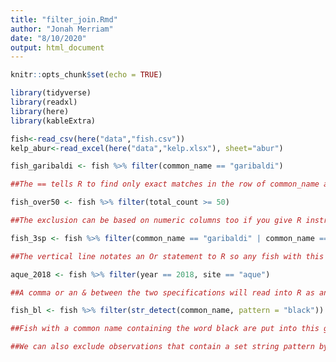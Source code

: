 ```yaml
---
title: "filter_join.Rmd"
author: "Jonah Merriam"
date: "8/10/2020"
output: html_document
---
```


```r
knitr::opts_chunk$set(echo = TRUE)
```

```r
library(tidyverse)
library(readxl)
library(here) 
library(kableExtra)
```

```r
fish<-read_csv(here("data","fish.csv"))
kelp_abur<-read_excel(here("data","kelp.xlsx"), sheet="abur")

```

```r
fish_garibaldi <- fish %>% filter(common_name == "garibaldi")

##The == tells R to find only exact matches in the row of common_name and then these are used to form the new table based on the characters given

fish_over50 <- fish %>% filter(total_count >= 50)

##The exclusion can be based on numeric columns too if you give R instructions to exclude using equals and greater than or less to signs
```

```r
fish_3sp <- fish %>% filter(common_name == "garibaldi" | common_name == "blacksmith" |  common_name == "black surfperch")

##The vertical line notates an Or statement to R so any fish with this name in the common_name column will appear on this table

aque_2018 <- fish %>% filter(year == 2018, site == "aque")

##A comma or an & between the two specifications will read into R as an and statement which requires both criteria to be met to be included
```

```r
fish_bl <- fish %>% filter(str_detect(common_name, pattern = "black"))

##Fish with a common name containing the word black are put into this graph using the filter()+str_detect() functions combined 

##We can also exclude observations that contain a set string pattern by adding the negate = TRUE argument within str_detect() 
```






